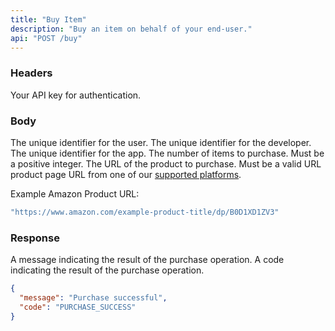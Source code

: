 ```yaml
---
title: "Buy Item"
description: "Buy an item on behalf of your end-user."
api: "POST /buy"
---
```


### Headers

<ParamField header="authorization" type="string" required>
  Your API key for authentication.
</ParamField>

### Body

<ParamField body="user_id" type="string" required>
  The unique identifier for the user.
</ParamField>

<ParamField body="developer_id" type="string" required>
  The unique identifier for the developer.
</ParamField>

<ParamField body="app_id" type="string" required>
  The unique identifier for the app.
</ParamField>

<ParamField body="quantity" type="integer" required>
  The number of items to purchase. Must be a positive integer.
</ParamField>

<ParamField body="product_url" type="string" required>
  The URL of the product to purchase. Must be a valid URL product page URL from one of our <a href="/docs/supported-platforms">supported platforms</a>.

Example Amazon Product URL:

```javascript
"https://www.amazon.com/example-product-title/dp/B0D1XD1ZV3"
```

</ParamField>

### Response

<ResponseField name="message" type="string">
  A message indicating the result of the purchase operation.
</ResponseField>

<ResponseField name="code" type="string">
  A code indicating the result of the purchase operation.
</ResponseField>

<ResponseExample>

```json Response
{
  "message": "Purchase successful",
  "code": "PURCHASE_SUCCESS"
}
```

</ResponseExample>
